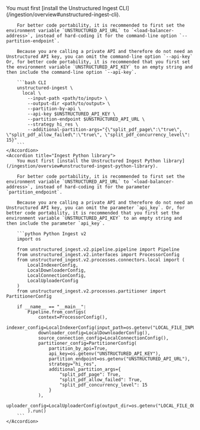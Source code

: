 <AccordionGroup>
    <Accordion title="Ingest CLI">
        You must first [install the Unstructured Ingest CLI](/ingestion/overview#unstructured-ingest-cli).

        For better code portability, it is recommended to first set the environment variable `UNSTRUCTURED_API_URL` to `<load-balancer-address>`, instead of hard-coding it for the command-line option `--partition-endpoint`.

        Because you are calling a private API and therefore do not need an Unstructured API key, you can omit the command-line option `--api-key` Or, for better code portability, it is recommended that you first set the environment variable `UNSTRUCTURED_API_KEY` to an empty string and then include the command-line option `--api-key`.
        
        ```bash CLI
        unstructured-ingest \
          local \
            --input-path <path/to/input> \
            --output-dir <path/to/output> \
            --partition-by-api \
            --api-key $UNSTRUCTURED_API_KEY \
            --partition-endpoint $UNSTRUCTURED_API_URL \
            --strategy hi_res \
            --additional-partition-args="{\"split_pdf_page\":\"true\", \"split_pdf_allow_failed\":\"true\", \"split_pdf_concurrency_level\": 15}"
        ```
    </Accordion>
    <Accordion title="Ingest Python library">
        You must first [install the Unstructured Ingest Python library](/ingestion/overview#unstructured-ingest-python-library).

        For better code portability, it is recommended to first set the environment variable `UNSTRUCTURED_API_URL` to `<load-balancer-address>`, instead of hard-coding it for the parameter `partition_endpoint`.

        Because you are calling a private API and therefore do not need an Unstructured API key, you can omit the parameter `api_key`. Or, for better code portability, it is recommended that you first set the environment variable `UNSTRUCTURED_API_KEY` to an empty string and then include the parameter `api_key`.

        ```python Python Ingest v2
        import os

        from unstructured_ingest.v2.pipeline.pipeline import Pipeline
        from unstructured_ingest.v2.interfaces import ProcessorConfig
        from unstructured_ingest.v2.processes.connectors.local import (
            LocalIndexerConfig,
            LocalDownloaderConfig,
            LocalConnectionConfig,
            LocalUploaderConfig
        )
        from unstructured_ingest.v2.processes.partitioner import PartitionerConfig

        if __name__ == "__main__":
            Pipeline.from_configs(
                context=ProcessorConfig(),
                indexer_config=LocalIndexerConfig(input_path=os.getenv("LOCAL_FILE_INPUT_DIR")),
                downloader_config=LocalDownloaderConfig(),
                source_connection_config=LocalConnectionConfig(),
                partitioner_config=PartitionerConfig(
                    partition_by_api=True,
                    api_key=os.getenv("UNSTRUCTURED_API_KEY"),
                    partition_endpoint=os.getenv("UNSTRUCTURED_API_URL"),
                    strategy="hi_res",
                    additional_partition_args={
                        "split_pdf_page": True,
                        "split_pdf_allow_failed": True,
                        "split_pdf_concurrency_level": 15
                    }
                ),
                uploader_config=LocalUploaderConfig(output_dir=os.getenv("LOCAL_FILE_OUTPUT_DIR"))
            ).run()
        ```
    </Accordion>
</AccordionGroup>